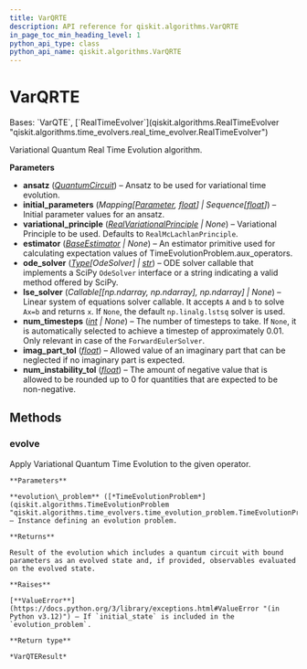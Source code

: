 ```yaml
---
title: VarQRTE
description: API reference for qiskit.algorithms.VarQRTE
in_page_toc_min_heading_level: 1
python_api_type: class
python_api_name: qiskit.algorithms.VarQRTE
---
```


# VarQRTE

<Class id="qiskit.algorithms.VarQRTE" isDedicatedPage={true} github="https://github.com/qiskit/qiskit/tree/stable/0.45/qiskit/algorithms/time_evolvers/variational/var_qrte.py" signature="qiskit.algorithms.VarQRTE(ansatz, initial_parameters, variational_principle=None, estimator=None, ode_solver=<class 'qiskit.algorithms.time_evolvers.variational.solvers.ode.forward_euler_solver.ForwardEulerSolver'>, lse_solver=None, num_timesteps=None, imag_part_tol=1e-07, num_instability_tol=1e-07)">
  Bases: `VarQTE`, [`RealTimeEvolver`](qiskit.algorithms.RealTimeEvolver "qiskit.algorithms.time_evolvers.real_time_evolver.RealTimeEvolver")

  Variational Quantum Real Time Evolution algorithm.

  **Parameters**

  *   **ansatz** ([*QuantumCircuit*](qiskit.circuit.QuantumCircuit "qiskit.circuit.QuantumCircuit")) – Ansatz to be used for variational time evolution.
  *   **initial\_parameters** (*Mapping\[*[*Parameter*](qiskit.circuit.Parameter "qiskit.circuit.Parameter")*,* [*float*](https://docs.python.org/3/library/functions.html#float "(in Python v3.12)")*] | Sequence\[*[*float*](https://docs.python.org/3/library/functions.html#float "(in Python v3.12)")*]*) – Initial parameter values for an ansatz.
  *   **variational\_principle** ([*RealVariationalPrinciple*](qiskit.algorithms.time_evolvers.variational.RealVariationalPrinciple "qiskit.algorithms.time_evolvers.variational.RealVariationalPrinciple") *| None*) – Variational Principle to be used. Defaults to `RealMcLachlanPrinciple`.
  *   **estimator** ([*BaseEstimator*](qiskit.primitives.BaseEstimator "qiskit.primitives.BaseEstimator") *| None*) – An estimator primitive used for calculating expectation values of TimeEvolutionProblem.aux\_operators.
  *   **ode\_solver** ([*Type*](circuit_classical#qiskit.circuit.classical.types.Type "qiskit.circuit.classical.types.Type")*\[OdeSolver] |* [*str*](https://docs.python.org/3/library/stdtypes.html#str "(in Python v3.12)")) – ODE solver callable that implements a SciPy `OdeSolver` interface or a string indicating a valid method offered by SciPy.
  *   **lse\_solver** (*Callable\[\[np.ndarray, np.ndarray], np.ndarray] | None*) – Linear system of equations solver callable. It accepts `A` and `b` to solve `Ax=b` and returns `x`. If `None`, the default `np.linalg.lstsq` solver is used.
  *   **num\_timesteps** ([*int*](https://docs.python.org/3/library/functions.html#int "(in Python v3.12)") *| None*) – The number of timesteps to take. If `None`, it is automatically selected to achieve a timestep of approximately 0.01. Only relevant in case of the `ForwardEulerSolver`.
  *   **imag\_part\_tol** ([*float*](https://docs.python.org/3/library/functions.html#float "(in Python v3.12)")) – Allowed value of an imaginary part that can be neglected if no imaginary part is expected.
  *   **num\_instability\_tol** ([*float*](https://docs.python.org/3/library/functions.html#float "(in Python v3.12)")) – The amount of negative value that is allowed to be rounded up to 0 for quantities that are expected to be non-negative.

  ## Methods

  ### evolve

  <Function id="qiskit.algorithms.VarQRTE.evolve" name="evolve" signature="evolve(evolution_problem)">
    Apply Variational Quantum Time Evolution to the given operator.

    **Parameters**

    **evolution\_problem** ([*TimeEvolutionProblem*](qiskit.algorithms.TimeEvolutionProblem "qiskit.algorithms.time_evolvers.time_evolution_problem.TimeEvolutionProblem")) – Instance defining an evolution problem.

    **Returns**

    Result of the evolution which includes a quantum circuit with bound parameters as an evolved state and, if provided, observables evaluated on the evolved state.

    **Raises**

    [**ValueError**](https://docs.python.org/3/library/exceptions.html#ValueError "(in Python v3.12)") – If `initial_state` is included in the `evolution_problem`.

    **Return type**

    *VarQTEResult*
  </Function>
</Class>

